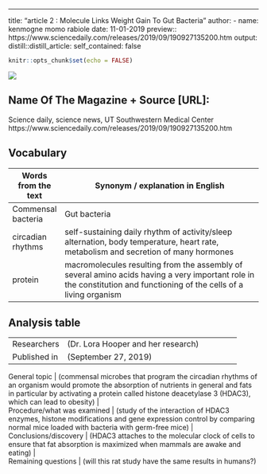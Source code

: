 ---
title: "article 2 : Molecule Links Weight Gain To Gut Bacteria"
author:
  - name: kenmogne momo rabiole
date: 11-01-2019
preview:: https://www.sciencedaily.com/releases/2019/09/190927135200.htm 
output:
  distill::distill_article:
    self_contained: false


```r
knitr::opts_chunk$set(echo = FALSE)
```

![](https://upload.wikimedia.org/wikipedia/commons/thumb/5/54/2vqj.png/800px-2vqj.png)

## Name Of The Magazine + Source [URL]: 

Science daily, science news, UT Southwestern Medical Center https://www.sciencedaily.com/releases/2019/09/190927135200.htm
 
## Vocabulary 

|  Words from the text                      | Synonym / explanation in English                                                                                                                                  |
| ------------------------------------------| -------------------------------------------------------------------------------------------------------------------------------------------------------------------------|
| Commensal bacteria                        | Gut bacteria                                                                                                                                                      |
| circadian rhythms                         | self-sustaining daily rhythm of activity/sleep alternation, body temperature, heart rate, metabolism and secretion of many hormones                          |
| protein                                   | macromolecules resulting from the assembly of several amino acids having a very important role in the constitution and functioning of the cells of a living organism                                                                                              |


## Analysis table 

|                                           |                                                          |
| ------------------------------------------|-------------------------------------------------------------------------------------------------------------------------------------|
| Researchers                               | (Dr. Lora Hooper and her research)                  |
| Published in                              | (September 27, 2019)                                    |

| General topic                             | (commensal microbes that program the circadian rhythms of an organism would promote the absorption of nutrients in general and fats in particular by activating a protein called histone deacetylase 3 (HDAC3), which can lead to obesity) |

| Procedure/what was examined               | (study of the interaction of HDAC3 enzymes, histone modifications and gene expression control by comparing normal mice loaded with bacteria with germ-free mice)       |

| Conclusions/discovery                     | (HDAC3 attaches to the molecular clock of cells to ensure that fat absorption is maximized when mammals are awake and eating)                |

| Remaining questions                       | (will this rat study have the same results in humans?)  
